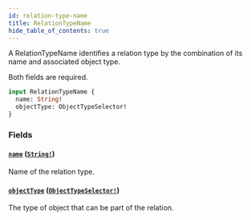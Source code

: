 ```yaml
---
id: relation-type-name
title: RelationTypeName
hide_table_of_contents: true
---
```



A RelationTypeName identifies a relation type by the combination of its name and associated object type.

Both fields are required.

```graphql
input RelationTypeName {
  name: String!
  objectType: ObjectTypeSelector!
}
```


### Fields

#### [`name`](#) ([`String!`](/docs/directory-api-reference/schema/common/scalars/string))

Name of the relation type.


#### [`objectType`](#) ([`ObjectTypeSelector!`](/docs/directory-api-reference/schema/object-types/inputs/object-type-selector))

The type of object that can be part of the relation.




